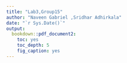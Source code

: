 ```yaml
---
title: "Lab3,Group15"
author: "Naveen Gabriel ,Sridhar Adhirkala"
date: "`r Sys.Date()`"
output: 
  bookdown::pdf_document2:
    toc: yes
    toc_depth: 5
    fig_caption: yes  
---
```



